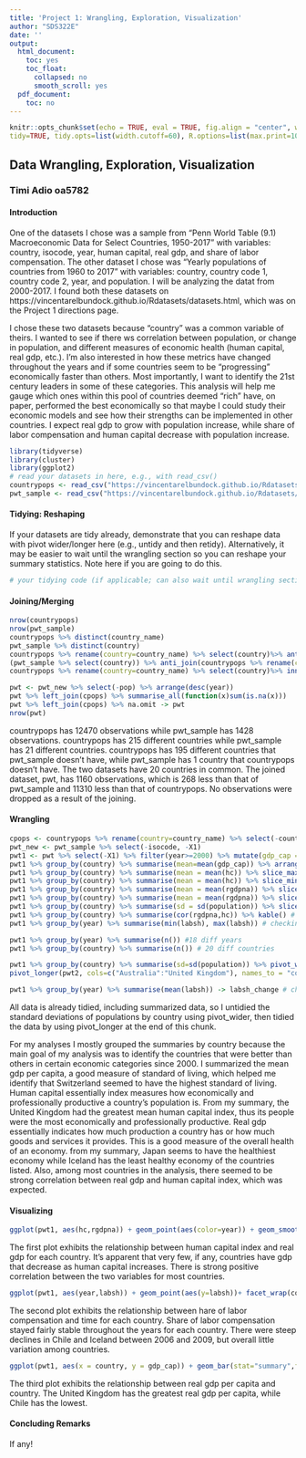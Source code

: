```yaml
---
title: 'Project 1: Wrangling, Exploration, Visualization'
author: "SDS322E"
date: ''
output:
  html_document:
    toc: yes
    toc_float:
      collapsed: no
      smooth_scroll: yes
  pdf_document:
    toc: no
---
```


```r
knitr::opts_chunk$set(echo = TRUE, eval = TRUE, fig.align = "center", warning = F, message = F,
tidy=TRUE, tidy.opts=list(width.cutoff=60), R.options=list(max.print=100))
```

## Data Wrangling, Exploration, Visualization

### Timi Adio oa5782

#### Introduction 

One of the datasets I chose was a sample from "Penn World Table (9.1) Macroeconomic Data for Select Countries, 1950-2017" with variables: country, isocode, year, human capital, real gdp, and share of labor compensation. The other dataset I chose was "Yearly populations of countries from 1960 to 2017" with variables: country, country code 1, country code 2, year, and population. I will be analyzing the datat from 2000-2017. I found both these datasets on https://vincentarelbundock.github.io/Rdatasets/datasets.html, which was on the Project 1 directions page. 

I chose these two datasets because "country" was a common variable of theirs. I wanted to see if there ws correlation between population, or change in population, and different measures of economic health (human capital, real gdp, etc.). I'm also interested in how these metrics have changed throughout the years and if some countries seem to be "progressing" economically faster than others. Most importantly, I want to identify the 21st century leaders in some of these categories. This analysis will help me gauge which ones within this pool of countries deemed "rich" have, on paper, performed the best economically so that maybe I could study their economic models and see how their strengths can be implemented in other countries. I expect real gdp to grow with population increase, while share of labor compensation and human capital decrease with population increase.

```R
library(tidyverse)
library(cluster)
library(ggplot2)
# read your datasets in here, e.g., with read_csv()
countrypops <- read_csv("https://vincentarelbundock.github.io/Rdatasets/csv/gt/countrypops.csv")
pwt_sample <- read_csv("https://vincentarelbundock.github.io/Rdatasets/csv/stevedata/pwt_sample.csv")

```

#### Tidying: Reshaping

If your datasets are tidy already, demonstrate that you can reshape data with pivot wider/longer here (e.g., untidy and then retidy). Alternatively, it may be easier to wait until the wrangling section so you can reshape your summary statistics. Note here if you are going to do this.

```R
# your tidying code (if applicable; can also wait until wrangling section)
```

    
#### Joining/Merging

```R
nrow(countrypops)
nrow(pwt_sample)
countrypops %>% distinct(country_name)
pwt_sample %>% distinct(country)
countrypops %>% rename(country=country_name) %>% select(country)%>% anti_join(pwt_sample %>% select(country)) %>% distinct(country) #countrypops has 195 unique countries
(pwt_sample %>% select(country)) %>% anti_join(countrypops %>% rename(country=country_name)) %>% distinct(country) #pwt has 1 unique country (USA)
countrypops %>% rename(country=country_name) %>% select(country)%>% inner_join(pwt_sample %>% select(country)) %>% distinct(country)

pwt <- pwt_new %>% select(-pop) %>% arrange(desc(year))
pwt %>% left_join(cpops) %>% summarise_all(function(x)sum(is.na(x)))
pwt %>% left_join(cpops) %>% na.omit -> pwt
nrow(pwt)
```

countrypops has 12470 observations while pwt_sample has 1428 observations. countrypops has 215 different countries while pwt_sample has 21 different countries. countrypops has 195 different countries that pwt_sample doesn't have, while pwt_sample has 1 country that countrypops doesn't have. The two datasets have 20 countries in common. The joined dataset, pwt, has 1160 observations, which is 268 less than that of pwt_sample and 11310 less than that of countrypops. No observations were dropped as a result of the joining. 

####  Wrangling

```R
cpops <- countrypops %>% rename(country=country_name) %>% select(-country_code_2, -country_code_3)
pwt_new <- pwt_sample %>% select(-isocode, -X1)
pwt1 <- pwt %>% select(-X1) %>% filter(year>=2000) %>% mutate(gdp_cap = rgdpna/population) %>% arrange(-desc(country), -desc(year)) # gdp_cap to compare the rates at which gdp and pop are changing
pwt1 %>% group_by(country) %>% summarise(mean=mean(gdp_cap)) %>% arrange(desc(mean))# mean gdp per capita by country (good measure of standard of living)
pwt1 %>% group_by(country) %>% summarise(mean = mean(hc)) %>% slice_max(mean) # country with highest mean human capital (UK)
pwt1 %>% group_by(country) %>% summarise(mean = mean(hc)) %>% slice_min(mean) # country with lowest mean human capital (Portugal)
pwt1 %>% group_by(country) %>% summarise(mean = mean(rgdpna)) %>% slice_max(mean) # country with highest mean rgdpna (Japan)
pwt1 %>% group_by(country) %>% summarise(mean = mean(rgdpna)) %>% slice_min(mean) # country with lowest mean rgdpna (Iceland)
pwt1 %>% group_by(country) %>% summarise(sd = sd(population)) %>% slice_max(sd) # country with most population volatility
pwt1 %>% group_by(country) %>% summarise(cor(rgdpna,hc)) %>% kable() # correlation between rgdp and hc by country
pwt1 %>% group_by(year) %>% summarise(min(labsh), max(labsh)) # checking min and max labsh for each year to identify trends (decreasing min, max stays about same)

pwt1 %>% group_by(year) %>% summarise(n()) #18 diff years
pwt1 %>% group_by(country) %>% summarise(n()) # 20 diff countries

pwt1 %>% group_by(country) %>% summarise(sd=sd(population)) %>% pivot_wider(names_from = country, values_from=sd) -> pwt2
pivot_longer(pwt2, cols=c("Australia":"United Kingdom"), names_to = "country")

pwt1 %>% group_by(year) %>% summarise(mean(labsh)) -> labsh_change # change in labor share among 20 "rich" countries from 2000-2017
```

All data is already tidied, including summarized data, so I untidied the standard deviations of populations by country using pivot_wider, then tidied the data by using pivot_longer at the end of this chunk.

For my analyses I mostly grouped the summaries by country because the main goal of my analysis was to identify the countries that were better than others in certain economic categories since 2000. I summarized the mean gdp per capita, a good measure of standard of living, which helped me identify that Switzerland seemed to have the highest standard of living. Human capital essentially index measures how economically and professionally productive a country's population is. From my summary, the United Kingdom had the greatest mean human capital index, thus its people were the most economically and professionally productive. Real gdp essentially indicates how much production a country has or how much goods and services it provides. This is a good measure of the overall health of an economy. from my summary, Japan seems to have the healthiest economy while Iceland has the least healthy economy of the countries listed. Also, among most countries in the analysis, there seemed to be strong correlation between real gdp and human capital index, which was expected. 

#### Visualizing

```R
ggplot(pwt1, aes(hc,rgdpna)) + geom_point(aes(color=year)) + geom_smooth() + facet_wrap(country~.) + xlab("Human Capital Index") + ylab("Real GDP") + ggtitle("Real GDP vs Human Capital Index") + xlim(2.2,4) + theme_bw()
```

The first plot exhibits the relationship between human capital index and real gdp for each country. It's apparent that very few, if any, countries have gdp that decrease as human capital increases. There is strong positive correlation between the two variables for most  countries.

```R
ggplot(pwt1, aes(year,labsh)) + geom_point(aes(y=labsh))+ facet_wrap(country~.) + geom_smooth() + xlab("Year") + ylab("Share of Labor Compensation") + ggtitle("Share of Labor Compensation vs Time") + theme_classic() + ylim(0.3,0.8)
```

The second plot exhibits the relationship between hare of labor compensation and time for each country. Share of labor compensation stayed fairly stable throughout the years for each country. There were steep declines in Chile and Iceland between 2006 and 2009, but overall little variation among countries.

```R
ggplot(pwt1, aes(x = country, y = gdp_cap)) + geom_bar(stat="summary",fun=mean,aes(fill=country)) + geom_errorbar(stat="summary", fun.data=mean_cl_normal) + theme_light() + theme(axis.text.x=element_blank(), axis.ticks.x=element_blank()) + xlab("Country") + ylab("Real GDP per Capita") + ggtitle("Mean Real GDP per Capita by Country")
```

The third plot exhibits the relationship between real gdp per capita and country. The United Kingdom has the greatest real gdp per capita, while Chile has the lowest. 

#### Concluding Remarks

If any!





